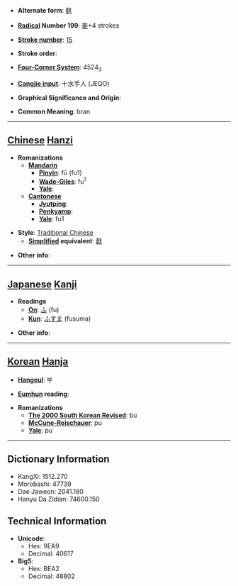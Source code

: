 * '''Alternate form''': [[麸]]

* '''[[Wiktionary:Chinese radical index| Radical]] Number 199''': [[Wiktionary:Chinese radical index 麥|麥]]+4 strokes

* '''[[Wiktionary:Chinese total strokes index|Stroke number]]''': [[Wiktionary:Chinese total strokes index 15|15]]

* '''Stroke order''': 

* '''[[Wiktionary:Chinese four corner index|Four-Corner System]]''': 4524<sub>3</sub>

* '''[[Wiktionary:Chinese Cangjie index|Cangjie input]]''': 十水手人 (JEQO)

* '''Graphical Significance and Origin''': 

* '''Common Meaning''': bran

----

== [[Chinese]] [[Hanzi]] ==

* '''Romanizations'''
** '''[[Mandarin]]'''
*** '''[[Pinyin]]''': fū (fu1)
*** '''[[Wade-Giles]]''': fu<sup>1</sup>
*** '''[[Yale]]''': 
** '''[[Cantonese]]'''
*** '''[[Jyutping]]''':
*** '''[[Penkyamp]]''': 
*** '''[[Yale]]''': fu1

* '''Style''': [[Traditional Chinese]] 
** '''[[Simplified Chinese|Simplified]] equivalent''': [[麸]]

* '''Other info''': 

----

== [[Japanese]] [[Kanji]] ==

* '''Readings'''
** '''[[On]]''': [[ふ]] (fu)
** '''[[Kun]]''': [[ふすま]] (fusuma)

* '''Other info''':  

----

== [[Korean]] [[Hanja]] ==

* '''[[Hangeul]]''': 부

* '''[[Eumhun]] reading''': 

* '''Romanizations'''
** '''[[The 2000 South Korean Revised Romanization|The 2000 South Korean Revised]]''': bu
** '''[[McCune-Reischauer]]''': pu
** '''[[Yale]]''': pu

----

== Dictionary Information ==

* KangXi: 1512.270
* Morobashi: 47739
* Dae Jaweon: 2041.180
* Hanyu Da Zidian: 74600.150

== Technical Information ==

* '''Unicode''':
** Hex: 9EA9
** Decimal: 40617
* '''Big5''':
** Hex: BEA2
** Decimal: 48802